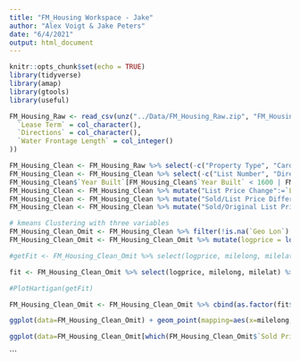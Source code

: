 ```yaml
---
title: "FM_Housing Workspace - Jake"
author: "Alex Voigt & Jake Peters"
date: "6/4/2021"
output: html_document
---
```


```r
knitr::opts_chunk$set(echo = TRUE)
library(tidyverse)
library(amap)
library(gtools)
library(useful)
```


```r
FM_Housing_Raw <- read_csv(unz("../Data/FM_Housing_Raw.zip", "FM_Housing_Raw.csv"), col_types = cols(
  `Lease Term` = col_character(),
  `Directions` = col_character(),
  `Water Frontage Length` = col_integer()
))
```

```r
FM_Housing_Clean <- FM_Housing_Raw %>% select(-c("Property Type", "Card Format")) #All properties are Residential for both Property Type and Card Format variables
FM_Housing_Clean <- FM_Housing_Clean %>% select(-c("List Number", "Directions")) #Arbitrary values not useful for data mining
FM_Housing_Clean$`Year Built`[FM_Housing_Clean$`Year Built` < 1600 | FM_Housing_Clean$`Year Built` > 2021] <- NA
FM_Housing_Clean <- FM_Housing_Clean %>% mutate("List Price Change":=`List Price`-`Original List Price`)
FM_Housing_Clean <- FM_Housing_Clean %>% mutate("Sold/List Price Difference":=`Sold Price` - `List Price`)
FM_Housing_Clean <- FM_Housing_Clean %>% mutate("Sold/Original List Price Difference":=`Sold Price` - `Original List Price`)

```


```r
# kmeans Clustering with three variables
FM_Housing_Clean_Omit <- FM_Housing_Clean %>% filter(!is.na(`Geo Lon`) & !is.na(`Geo Lat`))
FM_Housing_Clean_Omit <- FM_Housing_Clean_Omit %>% mutate(logprice = log(`Sold Price`, base = 1.25)) %>% mutate(milelong = (`Geo Lon`+97)/.0185) %>% mutate(milelat = (`Geo Lat` -46)/.0145) %>% mutate(scaledSqFt = 0.001*`Total SqFt.`) 

#getFit <- FM_Housing_Clean_Omit %>% select(logprice, milelong, milelat) %>% FitKMeans(max.clusters=30, nstart=15)

fit <- FM_Housing_Clean_Omit %>% select(logprice, milelong, milelat) %>% Kmeans(27, nstart=25, method="euclidean")

#PlotHartigan(getFit)

FM_Housing_Clean_Omit <- FM_Housing_Clean_Omit %>% cbind(as.factor(fit$cluster)) %>% rename("cluster" = `as.factor(fit$cluster)`)

```

```r
ggplot(data=FM_Housing_Clean_Omit) + geom_point(mapping=aes(x=milelong, y=milelat, colour=cluster)) + xlim(3,19) + ylim(42,70)

ggplot(data=FM_Housing_Clean_Omit[which(FM_Housing_Clean_Omit$`Sold Price` <= 700000 & FM_Housing_Clean_Omit$`Sold Price` > 10000),]) + geom_point(mapping=aes(x=milelong, y=milelat, color=logprice)) + scale_color_continuous(low="yellow", high="red") + facet_wrap(~cluster)+ xlim(3,19) + ylim(42,70)
```
```

